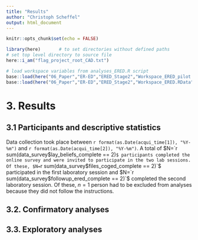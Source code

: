 ```yaml
---
title: "Results"
author: "Christoph Scheffel"
output: html_document
---
```


```r
knitr::opts_chunk$set(echo = FALSE)

library(here)       # to set directories without defined paths
# set top level directory to source file
here::i_am("flag_project_root_CAD.txt")

# load workspace variables from analyses_ERED.R script
base::load(here("06_Paper","ER-ED","ERED_Stage2","Workspace_ERED_pilot.RData"))
base::load(here("06_Paper","ER-ED","ERED_Stage2","Workspace_ERED.RData"))
```

# 3. Results

## 3.1 Participants and descriptive statistics

Data collection took place between `r format(as.Date(acqui_time[1]), "%Y-%m")` and `r format(as.Date(acqui_time[2]), "%Y-%m")`. A total of $N=`r sum(data_survey$lay_beliefs_complete == 2)`$ participants completed the online survey and were invited to participate in the two lab sessions. Of these, $N=`r sum(data_survey$files_coged_complete == 2)`$ participated in the first laboratory session and $N=`r sum(data_survey$followup_ered_complete == 2)`$ completed the second laboratory session. Of these, $n=1$ person had to be excluded from analyses because they did not follow the instructions.  

## 3.2. Confirmatory analyses

## 3.3. Exploratory analyses